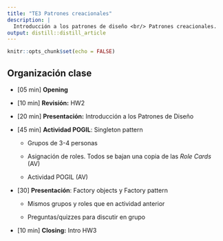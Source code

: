 ```yaml
---
title: "TE3 Patrones creacionales"
description: |
  Introducción a los patrones de diseño <br/> Patrones creacionales.
output: distill::distill_article
---
```


```r
knitr::opts_chunk$set(echo = FALSE)
```

## Organización clase

-   [05 min] **Opening**

-   [10 min] **Revisión:** HW2

-   [20 min] **Presentación:** Introducción a los Patrones de Diseño

-   [45 min] **Actividad POGIL**: Singleton pattern

    -   Grupos de 3-4 personas

    -   Asignación de roles. Todos se bajan una copia de las *Role Cards* (AV)

    -   Actividad POGIL (AV)

-   [30] **Presentación**: Factory objects y Factory pattern

    -   Mismos grupos y roles que en actividad anterior

    -   Preguntas/quizzes para discutir en grupo

-   [10 min] **Closing:** Intro HW3

## 
